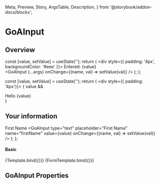 
  Meta,
  Preview,
  Story,
  ArgsTable,
  Description,
} from '@storybook/addon-docs/blocks';

<Meta
  title="Experimental/Components/Input"
  component={GoAInput}
/>

# GoAInput

## Overview

  const [value, setValue] = useState('');
  return (
    <div style={{ padding: '4px', backgroundColor: '#eee' }}>
      Entered: {value}
      <br />
      <GoAInput {...args} onChange={(name, val) => setValue(val)} />
    </div>
  );
};

  const [value, setValue] = useState('');
  return (
    <div style={{ padding: '4px'}}>
      { value &&
        <div>Hello {value}</div>
      }
      <GoAForm>
        <h2>Your information</h2>
        <GoAFormItem helpText="What's your name?">
          <label>First Name</label>
          <GoAInput
            type="text"
            placeholder="First Name"
            name="firstName"
            value={value}
            onChange={(name, val) => setValue(val)}
          />
        </GoAFormItem>
      </GoAForm>
    </div>
  );
};

#### Basic

<Canvas>
  <Story name="Basic">{Template.bind({})}</Story>
</Canvas>

<Canvas>
  <Story name="Form">{FormTemplate.bind({})}</Story>
</Canvas>

## GoAInput Properties

<Description of={GoAInput} />
<ArgsTable of={GoAInput} />
